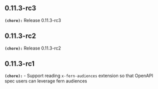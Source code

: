 ## 0.11.3-rc3
**`(chore):`** Release 0.11.3-rc3

## 0.11.3-rc2
**`(chore):`** Release 0.11.3-rc2

## 0.11.3-rc1
**`(chore):`** - Support reading `x-fern-audiences` extension so that OpenAPI spec users can leverage fern audiences


